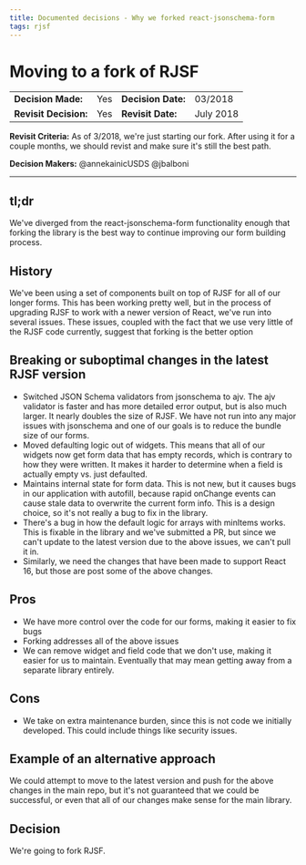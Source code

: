 ```yaml
---
title: Documented decisions - Why we forked react-jsonschema-form
tags: rjsf
---
```


# Moving to a fork of RJSF

| | | | |
| --- | --- | --- | --- |
|**Decision Made:**|Yes| **Decision Date:** | 03/2018 |
|**Revisit Decision:**| Yes | **Revisit Date:** | July 2018 |

**Revisit Criteria:** As of 3/2018, we're just starting our fork. After using it for a couple months, we should revist and make sure it's still the best path.

**Decision Makers:** @annekainicUSDS @jbalboni


---

## tl;dr
We've diverged from the react-jsonschema-form functionality enough that forking the library is the best way to continue improving our form building process.

## History

We've been using a set of components built on top of RJSF for all of our longer forms. This has been working pretty well, but in the process of upgrading RJSF to work with a newer version of React, we've run into several issues. These issues, coupled with the fact that we use very little of the RJSF code currently, suggest that forking is the better option

## Breaking or suboptimal changes in the latest RJSF version

- Switched JSON Schema validators from jsonschema to ajv. The ajv validator is faster and has more detailed error output, but is also much larger. It nearly doubles the size of RJSF. We have not run into any major issues with jsonschema and one of our goals is to reduce the bundle size of our forms.
- Moved defaulting logic out of widgets. This means that all of our widgets now get form data that has empty records, which is contrary to how they were written. It makes it harder to determine when a field is actually empty vs. just defaulted.
- Maintains internal state for form data. This is not new, but it causes bugs in our application with autofill, because rapid onChange events can cause stale data to overwrite the current form info. This is a design choice, so it's not really a bug to fix in the library.
- There's a bug in how the default logic for arrays with minItems works. This is fixable in the library and we've submitted a PR, but since we can't update to the latest version due to the above issues, we can't pull it in.
- Similarly, we need the changes that have been made to support React 16, but those are post some of the above changes.

## Pros
- We have more control over the code for our forms, making it easier to fix bugs
- Forking addresses all of the above issues
- We can remove widget and field code that we don't use, making it easier for us to maintain. Eventually that may mean getting away from a separate library entirely.

## Cons

- We take on extra maintenance burden, since this is not code we initially developed. This could include things like security issues.

## Example of an alternative approach

We could attempt to move to the latest version and push for the above changes in the main repo, but it's not guaranteed that we could be successful, or even that all of our changes make sense for the main library.

## Decision
We're going to fork RJSF.
